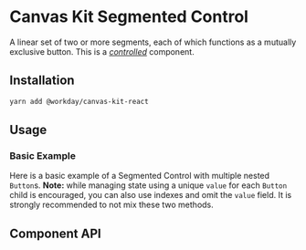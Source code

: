 
<Meta of={SegmentedControlStories} />

# Canvas Kit Segmented Control

A linear set of two or more segments, each of which functions as a mutually exclusive button. This
is a [_controlled_](https://reactjs.org/docs/forms.html#controlled-components) component.

## Installation

```sh
yarn add @workday/canvas-kit-react
```

## Usage

### Basic Example

Here is a basic example of a Segmented Control with multiple nested `Button`s. **Note:** while
managing state using a unique `value` for each `Button` child is encouraged, you can also use
indexes and omit the `value` field. It is strongly recommended to not mix these two methods.

<CodeExamplePreview code={Basic} />

## Component API

<SymbolDoc name="SegmentedControl" fileName="/react/" />
